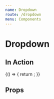 ```yaml
---
name: Dropdown
route: /dropdown
menu: Components
---
```


# Dropdown


## In Action

<Playground>
  {() => {
    return <DropdownEditor field={createFakeFieldAPI()} initialDisabled={false} />;
  }}
</Playground>

## Props

<Props of={DropdownEditor} />
